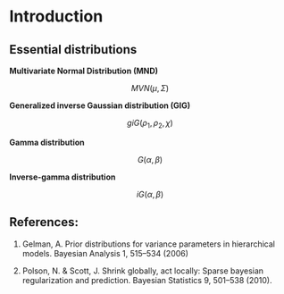 # Introduction


## Essential distributions {-}

**Multivariate Normal Distribution (MND)**

$$\begin{equation} MVN(\mu , \Sigma) \end{equation}$$

**Generalized inverse Gaussian distribution (GIG)**

$$\begin{equation} giG(\rho_1, \rho_2 , \chi) \end{equation}$$

**Gamma distribution**

$$\begin{equation} G(\alpha, \beta) \end{equation}$$

**Inverse-gamma distribution**

$$\begin{equation} iG(\alpha, \beta) \end{equation}$$



## References: {-}

1) Gelman, A. Prior distributions for variance parameters in hierarchical models. Bayesian Analysis 1,
515–534 (2006)

2) Polson, N. & Scott, J. Shrink globally, act locally: Sparse bayesian regularization and prediction.
Bayesian Statistics 9, 501–538 (2010).




